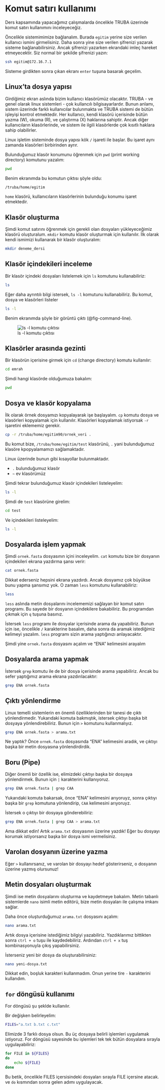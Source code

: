 # Komut satırı kullanımı {#sec-command-line}

Ders kapsamında yapacağımız çalışmalarda öncelikle TRUBA üzerinde komut satırı kullanımını inceleyeceğiz.

Öncelikle sistemimimize bağlanalım. Burada `egitim` yerine size verilen kullanıcı ismini girmelisiniz. Daha sonra yine size verilen şifrenizi yazarak sisteme bağlanabilirsiniz. Ancak şifrenizi yazarken ekrandaki imleç hareket etmeyecektir. Siz normal bir şekilde şifrenizi yazın:

```bash
ssh egitim@172.16.7.1 
```

Sisteme girdikten sonra çıkan ekranı `enter` tuşuna basarak geçelim.

## Linux'ta dosya yapısı

Girdiğimiz ekran aslında bizim kullanıcı klasörümüz olacaktır. TRUBA - ve genel olarak linux sistemleri - çok kullancılı bilgisayarlardır. Bunun anlamı, sistem üzerinde farklı kullanıcılar bulunmakta ve TRUBA sistemi de bütün işleyişi kontrol etmektedir. Her kullanıcı, kendi klasörü içerisinde bütün yazma (W), okuma (R), ve çalıştırma (X) haklarına sahiptir. Ancak diğer kullanıcıların klasörlerinde, ve sistem ile ilgili klasörlerde çok kısıtlı haklara sahip olabilirler.

Linux işletim sisteminde dosya yapısı kök `/` işareti ile başlar. Bu işaret aynı zamanda klasörleri birbirinden ayrır.

Bulunduğumuz klasör konumunu öğrenmek için `pwd` (print working directory) komutunu yazalım:


```bash
pwd
```

Benim ekranımda bu komutun çıktısı şöyle oldu:

```bash
/truba/home/egitim
```

`home` klasörü, kullanıcıların klasörlerinin bulunduğu konumu işaret etmektedir.

## Klasör oluşturma

Şimdi komut satırını öğrenmek için gerekli olan dosyaları yükleyeceğimiz klasörü oluşturalum. `mkdir` komutu klasör oluşturmak için kullanılır. İlk olarak kendi ismimizi kullanarak bir klasör oluşturalım:


```bash
mkdir deneme_dersi
```

## Klasör içindekileri inceleme 

Bir klasör içindeki dosyaları listelemek için `ls` komutunu kullanabiliriz:

```bash
ls
```

Eğer daha ayrıntılı bilgi istersek, `ls -l` komutunu kullanabiliriz. Bu komut, dosya ve klasörleri listeler

```bash
ls -l
```

Benim ekranımda şöyle bir görüntü çıktı (@fig-command-line). 

![ls -l komutu çıktısı](images/command-line.png){#fig-command-line}

## Klasörler arasında gezinti

Bir klasörün içerisine girmek için `cd` (change directory) komutu kullanılır:

```bash
cd emrah
```
Şimdi hangi klasörde olduğumuza bakalım:

```bash
pwd
```

## Dosya ve klasör kopyalama

İlk olarak örnek dosyamızı kopyalayarak işe başlayalım. `cp` komutu dosya ve klasörleri kopyalamak için kullanılır. Klasörleri kopyalamak istiyorsak `-r` işaretini eklememiz gerekir.

```bash
cp -r /truba/home/egitim90/ornek_veri .
```

Bu komut bize, `/truba/home/egitim/test` klasörünü, `.` yani bulunduğumuz klasöre kpopyalamamızı sağlamaktadır.

Linux üzerinde bunun gibi kısayollar bulunmaktadır.

+ `.` bulunduğumuz klasör
+ `~` ev klasörümüz

Şimdi tekrar bulunduğumuz klasör içindekileri listeleyelim:

```bash
ls -l
```

Şimdi de `test` klasörüne girelim:

```bash
cd test
```

Ve içindekileri listeleyelim:

```bash
ls -l
```

## Dosyalarda işlem yapmak

Şimdi `ornek.fasta` dosyasının içini inceleyelim. `cat` komutu bize bir dosyanın içindekileri ekrana yazdırma şansı verir:

```bash
cat ornek.fasta
```

Dikkat ederseniz hepsini ekrana yazdırdı. Ancak dosyamız çok büyükse bunu yapma şansımız yok. O zaman `less` komutunu kullanabiliriz:

```bash
less
```

`less` aslında metin dosyalarını incelememizi sağlayan bir komut satırı programı. Bu sayede bir dosyanın içindekilere bakabiliriz. Bu programdan çıkmak için `q` tuşuna basınız.

İstersek `less` programı ile dosyalar içerisinde arama da yapabiliriz. Bunun için ise, öncelikle `/` karakterine basalım, daha sonra da aramak istediğimiz kelimeyi yazalım. `less` programı sizin arama yaptığınızı anlayacaktır.

Şimdi yine `ornek.fasta` dosyasını açalım ve "ENA" kelimesini arayalım

## Dosyalarda arama yapmak

İstersek `grep` komutu ile de bir dosya içerisinde arama yapabiliriz. Ancak bu sefer yaptığımız arama ekrana yazdırılacaktır:

```bash
grep ENA ornek.fasta
```

## Çıktı yönlendirme

Linux temelli sistemlerin en önemli özelliklerinden bir tanesi de çıktı yönlendirmedir. Yukarıdaki komuta bakmıştık, istersek çıktıyı başka bit dosyaya yönlendirebiliriz. Bunun için `>` komutunu kullanmalıyız.

```bash
grep ENA ornek.fasta > arama.txt
```

Ne yaptık? Önce `ornek.fasta` dosyasında "ENA" kelimesini aradık, ve çıktıyı başka bir metin dosyasına yönlendirdirdik.

## Boru (Pipe)

Diğer önemli bir özellik ise, elimizdeki çıktıyı başka bir dosyaya yönlendirmek. Bunun için `|` karakterini kullanıyoruz.

```bash
grep ENA ornek.fasta | grep CAA
```

Yukarıdaki komuta bakarsak, önce "ENA" kelimesini arıyoruyz, sonra çıktıyı başka bir `grep` komutuna yönlendirip, `CAA` kelimesini arıyoruyz.

İstersek o çıktıyı bir dosyaya gönderebiliriz:

```bash
grep ENA ornek.fasta | grep CAA > arama.txt
```

Ama dikkat edin! Artık `arama.txt` dosyasının üzerine yazdık! Eğer bu dosyayı korumak istiyorsanız başka bir dosya ismi vermelisiniz.

:::{.callout-warning}
## Varolan dosyanın üzerine yazma

Eğer `>` kullanırsanız, ve varolan bir dosyayı hedef gösterirseniz, o dosyanın üzerine yazmış olursunuz!
:::

## Metin dosyaları oluşturmak

Şimdi ise metin dosyalarını oluşturma ve kaydetmeye bakalım. Metin tabanlı sistemlerde `nano` isimli metin editörü, bize metin dosyaları ile çalışma imkanı sağlar. 

Daha önce oluşturduğumuz `arama.txt` dosyasını açalım:

```bash
nano arama.txt
```

Artık dosya içerisine istediğimiz bilgiyi yazabiliriz. Yazdıklarımız bittikten sonra `ctrl + o ` tuşu ile kaydedebiliriz. Ardından `ctrl + x` tuş kombinasyonuyla çıkış yapabilirsiniz.

İsterseniz yeni bir dosya da oluşturabilirsiniz:

```bash
nano yeni-dosya.txt
```

Dikkat edin, boşluk karakteri kullanmadım. Onun yerine tire `-` karakterini kullandım.

## `for ` döngüsü kullanımı

For döngüsü şu şeklde kullanılır.

Bir değişken belirleyelim:

```bash
FILES="a.txt b.txt c.txt"
```

Elimizde 3 farklı dosya olsun. Bu üç dosyaya belirli işlemleri uygulamak istiyoruz. For döngüsü sayesinde bu işlemleri tek tek bütün dosyalara sırayla uygulayabiliriz:

```bash
for FILE in ${FILES}
do
    echo ${FILE}
done
```

Bu betik, öncelikle FILES içersisindeki dosyaları sırayla FILE içersine atacak. ve `do` kısmından sonra gelen adımı uygulayacak.
